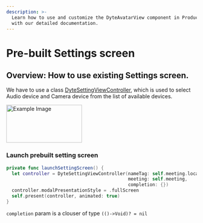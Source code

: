 ```yaml
---
description: >-
  Learn how to use and customize the DyteAvatarView component in ProductDB's iOS UiKit
  with our detailed documentation.
---
```


# Pre-built Settings screen

## Overview: How to use existing Settings screen.

We have to use a class [DyteSettingViewController](/ios/components/dyte-settings), which is used to select Audio device and Camera device
from the list of available devices.

<img
  src="/static/ios/ios_settings.jpg"
  alt="Example Image"
  width="200"
  height="100"
/>

### Launch prebuilt setting screen

```swift
private func launchSettingScreen() {
  let controller = DyteSettingViewController(nameTag: self.meeting.localUser.name,
                                             meeting: self.meeting,
                                             completion: {})
  controller.modalPresentationStyle = .fullScreen
  self.present(controller, animated: true)
}
```

`completion` param is a clouser of type `(()->Void)? = nil`

<head>
  <title>iOS DyteAvatarView</title>
</head>
